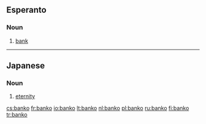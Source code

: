 ==Esperanto==

===Noun===
{{infl|eo|noun}}

# [[bank]]

----

==Japanese==
=== Noun ===
{{ja-noun|r|kanji=万古|hira=ばんこ}}
#[[eternity]]

[[cs:banko]]
[[fr:banko]]
[[io:banko]]
[[lt:banko]]
[[nl:banko]]
[[pl:banko]]
[[ru:banko]]
[[fi:banko]]
[[tr:banko]]